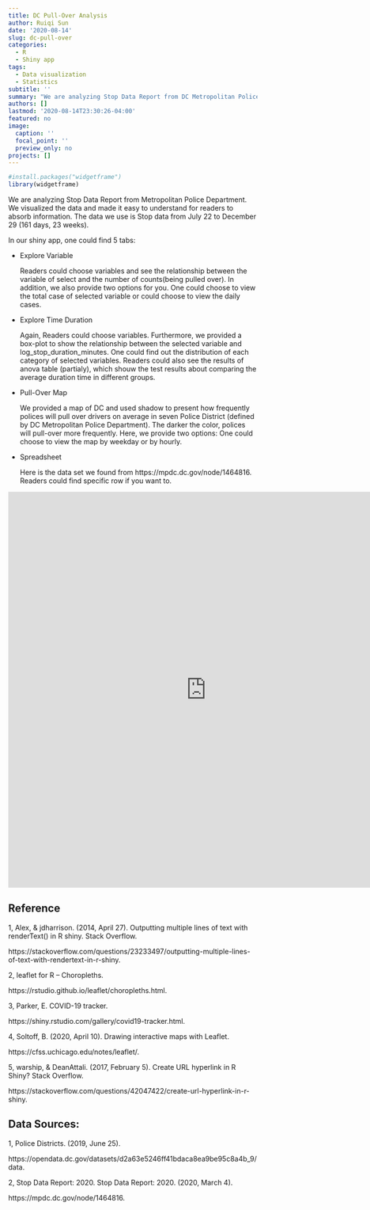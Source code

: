 ```yaml
---
title: DC Pull-Over Analysis
author: Ruiqi Sun
date: '2020-08-14'
slug: dc-pull-over
categories:
  - R
  - Shiny app
tags:
  - Data visualization
  - Statistics
subtitle: ''
summary: "We are analyzing Stop Data Report from DC Metropolitan Police Department, and visualizing the data and made it easy to understand for readers to absorb information."
authors: []
lastmod: '2020-08-14T23:30:26-04:00'
featured: no
image:
  caption: ''
  focal_point: ''
  preview_only: no
projects: []
---
```


```r
#install.packages("widgetframe")
library(widgetframe)
```


We are analyzing Stop Data Report from Metropolitan Police Department. We visualized the data and made it easy to understand for readers to absorb information. The data we use is Stop data from July 22 to December 29 (161 days, 23 weeks).

In our shiny app, one could find 5 tabs:

* Explore Variable
  
  Readers could choose variables and see the relationship between the variable of select and the number of counts(being pulled over). In addition, we also provide two options for you. One could choose to view the total case of selected variable or could choose to view the daily cases. 
	  						

* Explore Time Duration
	
	Again, Readers could choose variables. Furthermore, we provided a box-plot to show the relationship between the selected variable and log_stop_duration_minutes. One could find out the distribution of each category of selected variables. Readers could also see the results of anova table (partialy), which shouw the test results about comparing the average duration time in different groups.
		
* Pull-Over Map
    
    We provided a map of DC and used shadow to present how frequently polices will pull over drivers on average in seven Police District (defined by DC Metropolitan Police Department). The darker the color, polices will pull-over more frequently. Here, we provide two options: One could choose to view the map by weekday or by hourly.
		
* Spreadsheet
	
	Here is the data set we found from https://mpdc.dc.gov/node/1464816. Readers could find specific row if you want to.
	  
<iframe height="800" width="800" frameborder="no" src="https://rs9595.shinyapps.io/test2/"> </iframe>
		
## Reference
1, Alex, &amp; jdharrison. (2014, April 27). Outputting multiple lines of text with renderText() in R shiny. Stack Overflow.

https://stackoverflow.com/questions/23233497/outputting-multiple-lines-of-text-with-rendertext-in-r-shiny.			

2, leaflet for R -- Choropleths. 

https://rstudio.github.io/leaflet/choropleths.html.

3, Parker, E. COVID-19 tracker.  

https://shiny.rstudio.com/gallery/covid19-tracker.html.

4, Soltoff, B. (2020, April 10). Drawing interactive maps with Leaflet. 

https://cfss.uchicago.edu/notes/leaflet/.

5, warship, &amp; DeanAttali. (2017, February 5). Create URL hyperlink in R Shiny? Stack Overflow. 

https://stackoverflow.com/questions/42047422/create-url-hyperlink-in-r-shiny.
	           
## Data Sources:

1, Police Districts. (2019, June 25).

https://opendata.dc.gov/datasets/d2a63e5246ff41bdaca8ea9be95c8a4b_9/data.

2, Stop Data Report: 2020. Stop Data Report: 2020. (2020, March 4).

https://mpdc.dc.gov/node/1464816.
